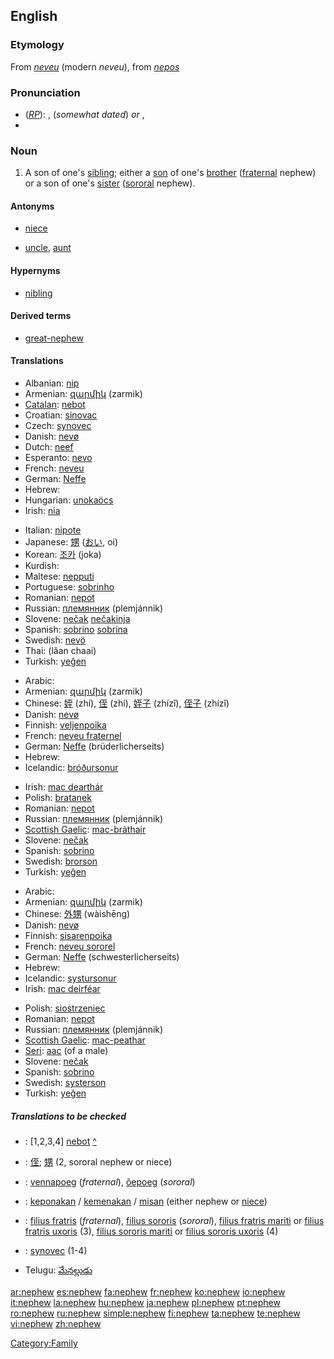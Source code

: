 ==English==

===Etymology===
From {{OF.}} ''[[neveu]]'' (modern ''neveu''), from {{L.}} ''[[nepos]]''

===Pronunciation===
* (''[[RP]]''): {{IPA|/ˈnɛv.ju/}}, {{SAMPA|/nEvju/}} (''somewhat dated'') ''or'' {{IPA|/ˈnɛf.ju/}}, {{SAMPA|/nEfju/}}
* {{audio|en-us-nephew.ogg|Audio (US)}}

===Noun===
{{wikipedia}}
{{en-noun}}

# A son of one's [[sibling]]; either a [[son]] of one's [[brother]] ([[fraternal]] nephew) or a son of one's [[sister]] ([[sororal]] nephew).

====Antonyms====
* {{italbrac|with regards to gender}} [[niece]]
* {{italbrac|with regards to ancestry}} [[uncle]], [[aunt]]

====Hypernyms====
* [[nibling]]

====Derived terms====
* [[great-nephew]]

====Translations====
{{trans-top|fraternal or sororal nephew}}
* Albanian: [[nip]] {{m}}
* Armenian: [[զարմիկ]] (zarmik)
* [[Catalan]]: [[nebot]] {{m}}
* Croatian: [[sinovac]]
* Czech: [[synovec]] {{m}}
* Danish: [[nevø]] {{c}}
* Dutch: [[neef]] {{m}}
* Esperanto: [[nevo]]
* French: [[neveu]] {{m}}
* German: [[Neffe]] {{m}}
* Hebrew: {{he-translation|אחיין|akhyán}} {{m}}
* Hungarian: [[unokaöcs]]
* Irish: [[nia]] {{m}}
{{trans-mid}}
* Italian: [[nipote]] {{m}}
* Japanese: [[甥]] ([[おい]], oi)
* Korean: [[조카]] (joka)
* Kurdish: {{KUchar|[[برازا]]}}
* Maltese: [[nepputi]] {{m}}
* Portuguese: [[sobrinho]] {{m}}
* Romanian: [[nepot]] {{m}}
* Russian: [[племянник]] (plemjánnik) {{m}}
* Slovene: [[nečak]] {{m}} [[nečakinja]] {{f}}
* Spanish: [[sobrino]] {{m}} [[sobrina]] {{f}}
* Swedish: [[nevö]] {{c}}
* Thai: {{Thai|[[หลานชาย]]}} (lăan chaai)
* Turkish: [[yeğen]]
{{trans-bottom}}

{{trans-top|fraternal nephew}}
* Arabic: {{Arab|[[ابن الاخ]]}} {{IPAchar|(íbni-l-’áx)}} {{m}}
* Armenian: [[զարմիկ]] (zarmik)
* Chinese: [[姪]] (zhí), [[侄]] (zhí), [[姪子]] (zhízǐ), [[侄子]] (zhízǐ)
* Danish: [[nevø]] {{c}}
* Finnish: [[veljenpoika]] {{m}}
* French: [[neveu fraternel]] {{m}}
* German: [[Neffe]] (brüderlicherseits) {{m}}
* Hebrew: {{he-translation|אחיין|akhyán}} {{m}}
* Icelandic: [[bróðursonur]] {{m}}
{{trans-mid}}
* Irish: [[mac dearthár]] {{m}}
* Polish: [[bratanek]] {{m}}
* Romanian: [[nepot]] {{m}}
* Russian: [[племянник]] (plemjánnik) {{m}}
* [[Scottish Gaelic]]: [[mac-bràthair]] {{m}}
* Slovene: [[nečak]] {{m}}
* Spanish: [[sobrino]] {{m}}
* Swedish: [[brorson]] {{c}}
* Turkish: [[yeğen]]
{{trans-bottom}}

{{trans-top|sororal nephew}}
* Arabic: {{Arab|[[ابن الاخت]]}} {{IPAchar|(íbni-l-’úxt)}} {{m}}
* Armenian: [[զարմիկ]] (zarmik)
* Chinese: [[外甥]] (wàishēng)
* Danish: [[nevø]] {{c}}
* Finnish: [[sisarenpoika]] {{m}}
* French: [[neveu sororel]] {{m}}
* German: [[Neffe]] (schwesterlicherseits) {{m}}
* Hebrew: {{he-translation|אחיין|akhyán}} {{m}}
* Icelandic: [[systursonur]] {{m}}
* Irish: [[mac deirféar]]
{{trans-mid}}
* Polish: [[siostrzeniec]] {{m}}
* Romanian: [[nepot]] {{m}}
* Russian: [[племянник]] (plemjánnik) {{m}}
* [[Scottish Gaelic]]: [[mac-peathar]] {{m}}
* [[Seri]]: [[aac]] (of a male)
* Slovene: [[nečak]] {{m}}
* Spanish: [[sobrino]] {{m}}
* Swedish: [[systerson]] {{c}}
* Turkish: [[yeğen]]
{{trans-bottom}}

=====Translations to be checked=====
{{checktrans}}
* {{ttbc|Catalan}}: [1,2,3,4] [[nebot]] {{m}} [[:ca:nebot|^]]
* {{ttbc|CJKV Characters}}: [[侄]]; [[甥]] (2, sororal nephew or niece)
* {{ttbc|Estonian}}: [[vennapoeg]] (''fraternal''), [[õepoeg]] (''sororal'')
* {{ttbc|Indonesian}}: [[keponakan]] / [[kemenakan]] / [[misan]] (either nephew or [[niece]])
* {{ttbc|Latin}}: [[filius fratris]] (''fraternal''), [[filius sororis]] (''sororal''), [[filius fratris mariti]] or [[filius fratris uxoris]] (3), [[filius sororis mariti]] or [[filius sororis uxoris]] (4)
* {{ttbc|Slovak}}: [[synovec]] {{m}} (1-4)
* Telugu: [[మేనల్లుడు]]

[[Category:Family]]

[[ar:nephew]]
[[es:nephew]]
[[fa:nephew]]
[[fr:nephew]]
[[ko:nephew]]
[[io:nephew]]
[[it:nephew]]
[[la:nephew]]
[[hu:nephew]]
[[ja:nephew]]
[[pl:nephew]]
[[pt:nephew]]
[[ro:nephew]]
[[ru:nephew]]
[[simple:nephew]]
[[fi:nephew]]
[[ta:nephew]]
[[te:nephew]]
[[vi:nephew]]
[[zh:nephew]]